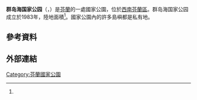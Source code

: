 {{Geobox|国家公园
<!-- *** Name section *** -->
| name                        = 群岛海国家公园
| native_name                 = Skärgårdshavets nationalpark,<br />Saaristomeren kansallispuisto
| other_name                  =
| other_name1                 =
<!-- *** Category *** -->
| category_local              = [[List_of_national_parks_of_Finland|National Park of Finland]]
| category_iucn               = II
<!-- *** Image *** -->
| image                       = Gullkrona-överblick.jpg
| image_size                  =
| image_caption               = 
<!-- *** Country etc. *** -->
| country      = 芬蘭
| country_flag = 1
| region       = 西南芬蘭區
| region_type  = [[芬兰行政区|行政区]]
| location     =
| lat_d              = 59
| lat_m              = 54
| lat_s              = 53
| lat_NS             = N
| long_d             = 21
| long_m             = 52
| long_s             = 39
| long_EW            = E
| elevation          = 
<!-- *** Nature *** -->
<!-- *** Geography *** -->
| area                        = 500
| area1                       =
| area1_type                  = 
<!-- *** People *** -->
| established_type            = 成立
| established                 = 1983年
| established1_type           =
| established1                =
| management_body             = {{tsl|en|Metsähallitus|森林管理局 (芬兰)|森林管理局}}
| visitation                  = 84500
| visitation_date = 2016年<ref name="访客2016"/>
<!-- *** Free fields *** -->
<!-- *** Map section *** -->
| map         = Finland location map.svg
| map_locator = Finland
| map_size    = 200
| map_caption = 在芬蘭的位置
| map_first   =
<!-- *** Website *** -->
| website     = {{URL|http://www.nationalparks.fi/en/archipelagonp}}
}}

'''群岛海国家公园'''（{{lang-sv|Skärgårdshavets nationalpark}}，{{lang-fi|Saaristomeren kansallispuisto}}）是[[芬蘭|芬蘭]]的一處國家公園，位於[[西南芬蘭區|西南芬蘭區]]。群岛海国家公园成立於1983年，陸地面積{{convert|500|km2|sqmi|0|}}<ref name="history"/>。國家公園內的許多島嶼都是私有地。

==參考資料==
{{Reflist|30em|refs=
<ref name="访客2016">{{cite web | url = http://www.metsa.fi/kansallispuistoittain | title = Käyntimäärät kansallispuistoittain 2016 | language = fi | publisher = Metsähallitus | date = 2017-01-26 | accessdate = 2017-02-20 | archive-url = https://web.archive.org/web/20190529070743/http://www.metsa.fi/kansallispuistoittain | archive-date = 2019-05-29 | dead-url = yes }}</ref>

<ref name="history">{{cite web | url = http://www.nationalparks.fi/en/archipelagonp/history | title = History of Archipelago National Park | language = en | publisher = Metsähallitus | accessdate = 2017-02-20 }}</ref>
}}

==外部連結==
{{Commons category|Archipelago National Park|position=left}}

{{芬兰国家公园}}

[[Category:芬蘭國家公園|Category:芬蘭國家公園]]